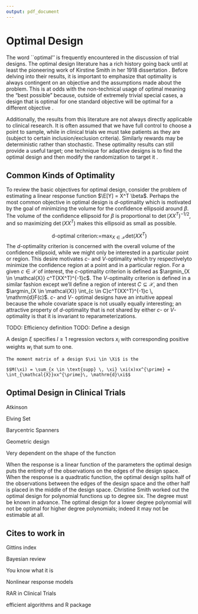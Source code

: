 ```yaml
---
output: pdf_document
---
```


# Optimal Design

The word ``optimal'' is frequently encountered in the discussion of trial designs.
The optimal design literature has a rich history going back until at least the pioneering work of Kirstine Smith in her 1918 dissertation \citep{smith1918standard}. Before delving into their results, it is important to emphasize that optimality is always contingent on an objective and the assumptions made about the problem. This is at odds with the non-technical usage of optimal meaning the "best possible" because, outside of extremely trivial special cases, a design that is optimal for one standard objective will \emph{not} be optimal for a different objective \citep{silvey1980optimal, bubeck2009pure}. 

Additionally, the results from this literature are not always directly applicable to clinical research.
It is often assumed that we have full control to choose a point to sample, while 
in clinical trials we must take patients as they are (subject to certain inclusion/exclusion criteria). 
Similarly rewards may be deterministic rather than stochastic. These optimality results can still 
provide a useful target; one technique for adaptive designs is to find the optimal 
design and then modify the randomization to target it \citep{atkinson1982optimum, atkinson1992optimum}.


## Common Kinds of Optimality

To review the basic objectives for optimal design, consider the problem of
estimating a linear response function $\E[Y] = X^T \beta$. Perhaps the most common
objective in optimal design is $d$-optimality which is motivated by the goal of minimizing the volume for the confidence ellipsoid around $\beta$.  The volume of the confidence ellipsoid for $\beta$ is proportional to $\det{(XX^T)}^{-1/2}$, and so maximizing $\det{(XX^T)}$ makes this ellipsoid as small as possible. 

$$\text{d-optimal criterion:=} \max_{X \in \mathcal{X}}  \text{det}\left(XX^T\right)$$
The $d$-optimality criterion is concerned with the overall volume of the confidence ellipsoid,
while we might only be interested in a particular point or region. This desire motivates 
$c$- and $V$-optimality which try respectivelyto minimize the confidence region at a point and in a particular region. 
For a given $c \in \mathcal{X}$ of interest, the $c$-optimality criterion is defined as 
$\argmin_{X \in \mathcal{X}} c^T(XX^T)^{-1}c$. The $V$-optimality criterion is defined in
a similar fashion except we'll define a region of interest $C \subseteq \mathcal{X}$, and then
$\argmin_{X \in \mathcal{X}} \int_{c \in C}c^T(XX^T)^{-1}c \, \mathrm{d}F(c)$.
$c$- and $V$- optimal designs have an intuitive appeal because the whole covariate space 
is not usually equally interesting; an attractive property of $d$-optimality that is not shared by 
either $c$- or $V$-optimality is that it is invariant to reparameterizations.


TODO: Efficiency definition
TODO: Define a design

 A design $\xi$ specifies $l \geq 1$ regression vectors $x_i$ with corresponding positive weights $w_i$ that sum to one.
    
    The moment matrix of a design $\xi \in \Xi$ is the 
    
    $$M(\xi) = \sum_{x \in \text{supp} \, \xi} \xi(x)xx^{\prime} = \int_{\mathcal{X}}xx^{\prime}\, \mathrm{d}\xi$$

## Optimal Design in Clinical Trials

Atkinson

Elving Set

Barycentric Spanners

Geometric design

Very dependent on the shape of the function

When the response is a linear function of the parameters the optimal design puts the entirety of the observations
on the edges of the design space. 
When the response is a quadtratic function, the optimal design splits half of the observations between the edges of the design space and the other half is placed in the middle of the design space.
Christine Smith worked out the optimal design for polynomial functions up to degree six. The degree must be known in advance. The optimal design for a lower degree polynomial will not be optimal for higher degree polynomials; indeed it may not be estimable at all.


## Cites to work in


Gittins index \cite{gittins1979bandit, gittins2011multi}

Bayesian review \cite{shahriari2015taking}

You know what it is \cite{pukelsheim2006optimal}

Nonlinear response models \cite{fedorov2013optimal}

RAR in Clinical Trials \cite{atkinson2019randomised}

efficient algorithms \cite{harman2020randomized} and R package \cite{harman2019optimal}